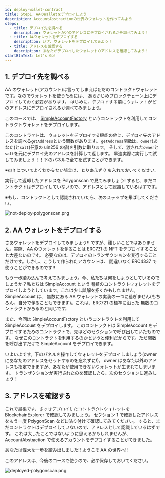 ```yaml
---
id: deploy-wallet-contract
title: Step1. AAのWalletをデプロイしよう
description: AccountAbstractionの世界のウォレットを作ってみよう
steps:
  - title: デプロイ先を調べる
    description: ウォレットがどのアドレスにデプロイされるかを調べてみよう！
  - title: AAウォレットをデプロイする
    description: いざ、ウォレットをデプロイしてみよう！
  - title: アドレスを確認する
    description: あなたがデプロイしたウォレットのアドレスを確認してみよう！
startBtnText: Let's Go!
---
```


## 1. デプロイ先を調べる

AA のウォレット(アカウント)は言ってしまえばただのコントラクトウォレットです。なのでウォレットを使うためには、
あらかじめブロックチェーン上にデプロイしておく必要があります。
はじめに、デプロイする前にウォレットがどのアドレスにデプロイされるか調べてみましょう。

このコースでは、
[SimpleAccountFactory](https://polygonscan.com/address/0x9406Cc6185a346906296840746125a0E44976454)
というコントラクトを利用してコントラクトウォレットをデプロイします。

このコントラクトは、ウォレットをデプロイする機能の他に、デプロイ先のアドレスを調べる`getAddress`という関数があります。
`getAddress`関数は、`owner`(あなた)と`salt`(任意の uin256 の値)を引数に取ります。
そして、渡された`owner`と`salt`を元にデプロイ先のアドレスを計算して返します。
早速実際に実行して試してみましょう！！下のパネルで全てを試すことができます。

※salt についてよくわからない場合は、とりあえず 0 を入れておいてください。

<ContractCallPanel contract="simpleFactory" functionName="getAddress" />

実行して返却したアドレスを Polygonscan で見てみましょう! すると、まだコントラクトはデプロイしていないので、アドレスとして認識しているはずです。

※もし、コントラクトとして認識されていたら、次のステップを飛ばしてください。

![not-deploy-polygonscan.png](/topics/not-deploy-polygonscan.png)

## 2. AA ウォレットをデプロイする

さあウォレットをデプロイしてみましょう!! ですが、難しいことではありません。実際、AA のウォレットを作ることは
ERC721 の NFT をデプロイすることと大差ないのです。
必要なのは、デプロイのトランザクションを実行することだけです。しかし、こうして作られたアカウントは、
間違いなく ERC4337 で使うことができるのです!!

もう一歩踏み込んで考えてみましょう。今、私たちは何をしようとしているのでしょうか？私たちは SimpleAccount という
種類のコントラクトウォレットをデプロイしようとしています。これは少し誤解を招くかもしれません。 SimpleAccount は、
無数にある AA ウォレットの実装の一つに過ぎません(もちろん、自分で作ることもできます)。これは、ERC721 の標準に沿った
無数のコントラクトがあるのと同じです。

また、今回は SimpleAccountFactory というコントラクトを利用して SimpleAccount をデプロイします。
このコントラクトは SimpleAccount をデプロイするためのコントラクトで、先ほどのセクションで呼び出していたものです。
なぜこのコントラクトを利用するのかというと便利だからです。ただ関数を呼び出すだけで SimpleAccount をデプロイできます。

いよいよです。下のパネルを操作してウォレットをデプロイしましょう(owner にあなたのアドレスをセットするのを忘れずに!)。
owner はあなた以外のアドレスも指定できますが、あなたが使用できないウォレットが生まれてしまいます。
トランザクションが実行されたのを確認したら、次のセクションに進みしょう！

<ContractCallPanel contract="simpleFactory" functionName="createAccount" />

## 3. アドレスを確認する

これで最後です。さっきデプロイしたコントラクトウォレットを BlockchainExplorer で確認してみましょう。
セクション 1 で確認したアドレスをもう一度 PolygonScan などに貼り付けて確認してみてください。
すると、まだコントラクトはデプロイしていないので、アドレスとして認識しているはずです。
これは大したことではないように思えるかもしれませんが、AccountAbstraction で使えるアカウントをデプロイすることができました。

あなたは偉大な一歩を踏み出しました!! ようこそ AA の世界へ!!

このアドレスは、今後のコースで使うので、必ず保存しておいてください。

![deployed-polygonscan.png](/topics/deployed-polygonscan.png)
